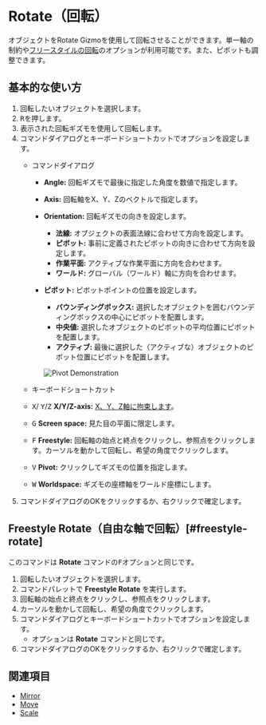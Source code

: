 
# Rotate（回転）

<Reference shortcut="R" command="Rotate" button="コマンドバー左" buttonIcon='button-rotate' />

オブジェクトをRotate Gizmoを使用して回転させることができます。単一軸の制約や[フリースタイルの回転](#freestyle-rotate)のオプションが利用可能です。また、ピボットも調整できます。

## 基本的な使い方

1. 回転したいオブジェクトを選択します。
2. <kbd>R</kbd>を押します。
3. 表示された回転ギズモを使用して回転します。
4. コマンドダイアログとキーボードショートカットでオプションを設定します。
   - <Kst>コマンドダイアログ</Kst>
      - **Angle:** 回転ギズモで最後に指定した角度を数値で指定します。
      - **Axis:** 回転軸をX、Y、Zのベクトルで指定します。
      - **Orientation:** 回転ギズモの向きを設定します。
         - <ButtonIcon type="button-normal"/> **法線:** オブジェクトの表面法線に合わせて方向を設定します。
         - <ButtonIcon type="button-pivot"/> **ピボット:** 事前に定義されたピボットの向きに合わせて方向を設定します。
         - <ButtonIcon type="button-construction-plane"/> **作業平面:** アクティブな作業平面に方向を合わせます。
         - <ButtonIcon type="button-world"/> **ワールド:** グローバル（ワールド）軸に方向を合わせます。
      - **ピボット:** ピボットポイントの位置を設定します。
         - <ButtonIcon type="button-bbox"/> **バウンディングボックス:** 選択したオブジェクトを囲むバウンディングボックスの中心にピボットを配置します。
         - <ButtonIcon type="button-median"/> **中央値:** 選択したオブジェクトのピボットの平均位置にピボットを配置します。
         - <ButtonIcon type="button-active"/> **アクティブ:** 最後に選択した（アクティブな）オブジェクトのピボット位置にピボットを配置します。

         ![Pivot Demonstration](/img/pivot-rotate.png)

   - <Kst>キーボードショートカット</Kst>
   - <kbd>X</kbd>/ <kbd>Y</kbd>/<kbd>Z</kbd> **X/Y/Z-axis:** [X、Y、Z軸に拘束します](/tool/sketching-essentials#constrain-to-an-axis)。
   - <kbd>G</kbd> **Screen space:** 見た目の平面に限定します。
   - <kbd>F</kbd> **Freestyle:** 回転軸の始点と終点をクリックし、参照点をクリックします。カーソルを動かして回転し、希望の角度でクリックします。
   - <kbd>V</kbd> **Pivot:** クリックしてギズモの位置を指定します。
   - <kbd>W</kbd> **Worldspace:** ギズモの座標軸をワールド座標にします。
5. コマンドダイアログのOKをクリックするか、右クリックで確定します。

## Freestyle Rotate（自由な軸で回転）[#freestyle-rotate]

このコマンドは **Rotate** コマンドの<kbd>F</kbd>オプションと同じです。

1. 回転したいオブジェクトを選択します。
2. コマンドパレットで **Freestyle Rotate** を実行します。
3. 回転軸の始点と終点をクリックし、参照点をクリックします。
4. カーソルを動かして回転し、希望の角度でクリックします。
5. コマンドダイアログとキーボードショートカットでオプションを設定します。
   - オプションは **Rotate** コマンドと同じです。
6. コマンドダイアログのOKをクリックするか、右クリックで確定します。

<VideoPlayer fileName="freestyle-rotate"/>

## 関連項目
- [Mirror](mirror)
- [Move](move)
- [Scale](scale)